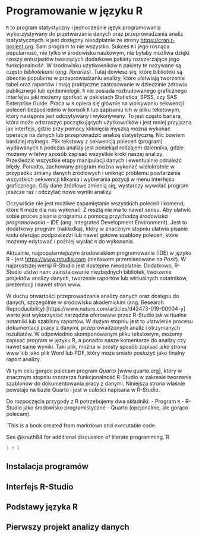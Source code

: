 # Programowanie w języku R 


`R` to program statystyczny i jednocześnie język programowania wykorzystywany do
przetwarzania danych oraz przeprowadzania analiz statystycznych. `R` jest 
dostępny nieodpłatnie ze strony [https://cran.r-project.org](projektu CRAN R). Sam program 
to nie wszystko. Sukces `R` i jego rosnąca popularność, nie tylko w środowisku 
naukowym, nie byłaby możliwa dzięki rzeszy entuzjastów tworzących dodatkowe 
pakiety rozszerzające jego funkcjonalność.  W środowisku użytkowników `R` pakiety te nazywane są często
_bibliotekami_ (_ang. libraries_). Tutaj dowiesz się, które biblioteki są obecnie popularne 
w przeprowadzaniu analizy, które ułatwiają tworzenie tabel oraz raportów i mają
praktyczne zastosowanie w dziedzinie zdrowia publicznego lub epidemiologii. 
`R` nie posiada rozbudowanego graficznego interfejsu jaki możemy spotkać 
w pakietach Statistica, SPSS, czy SAS Enterprise Guide. Praca w `R` opiera się głównie 
na wpisywaniu sekwencji poleceń bezpośrednio w konsoli `R` lub zapisaniu ich w pliku tekstowym,
który następnie jest odczytywany i wykonywany. To jest często bariera, która może 
odstraszyć początkujących użytkowników i jest mniej przyjazna jak interfejs, gdzie przy
pomocy kliknięcia myszką można wykonać operacje na danych lub przeprowadzić analizę statystyczną. 
Nic bowiem bardziej mylnego. Plik tekstowy z sekwencją poleceń (program) wydawanych `R` podczas analizy
jest poniekąd rodzajem dziennika, gdzie możemy w łatwy sposób zapisać wszystkie kroki
naszej analizy. Prześledzić wszystkie etapy manipulacji danych i ewentualnie 
odnaleźć błędy. Ponadto, zachowany program można wykonać wielokrotnie w przypadku zmiany
danych źródłowych i uniknąć problemu powtarzania wszystkich sekwencji klikania i wybierania 
pozycji w menu interfejsu graficznego. Gdy dane źródłowe zmienią się, wystarczy wywołać program
jeszcze raz i odczytać nowe wyniki analizy. 

Oczywiście nie jest możliwe zapamiętanie wszystkich poleceń i komend, które `R` może dla nas
wykonać. Z resztą nie ma to nawet sensu. Aby ułatwić sobie proces pisania programu 
z pomocą przychodzą _środowiska programowania_ -- IDE (ang. Integrated Development Environment).
Jest to dodatkowy program (nakładka), który w znacznym stopniu ułatwia pisanie kodu oferując _podpowiedzi_ 
lub nawet gotowe szablony poleceń, które możemy edytować i poźniej wysłać `R` do wykonania. 


Aktualnie, najpopularniejszym środowiskiem programowania (IDE) w języku R - jest [https://www.rstudio.com](R-Studio)
 (niebawem przemianowane na _Posit_). W najprostszej wersji R-Studio jest dostępne nieodpłatnie. 
 Dodatkowo, R-Studio ułatwi nam: zainstalowanie niezbędnych bibliotek, tworzenie projektów analizy danych,
  tworzenie raportów lub wirtualnych notatników, prezentacji i nawet stron www. 
 
 W duchu otwartości przeprowadzania analizy danych oraz dostępu do danych, szczególnie 
 w środowisku akademickim (ang. Research Reproducibility)
[https://www.nature.com/articles/d42473-019-00004-y] warto jest wykorzystać narzędzia 
oferowane przez R-Studio jak wirtualne notatniki lub szablony raportów. 
W dużym stopniu jest to ułatwienie procesu dokumentacji pracy z danymi, przeprowadzonych analiz i 
otrzymanych rezultatów. W odpowiednio skomponowanym pliku tekstowym, możemy zapisać 
program w języku R, a ponadto nasze komentarze do analizy czy nawet same wyniki. 
Taki plik, można w prosty sposób zapisać jako strona www lub jako plik Word lub PDF, który może śmiało 
posłużyć jako finalny raport analizy. 

W tym celu gorąco polecam program _Quarto_ [www.quarto.org], który w znacznym stopniu rozszerza 
funkcjonalność R-Studio w zakresie tworzenie szablonów do dokumentowania pracy  z danymi. 
Niniejsza strona właśnie powstaje na bazie Quarto i jest w całości napisana w R-Studio.

 
 Do rozpoczęcia przygody z R potrzebujemy dwa składniki:
 - Program `R` 
 - R-Studio jako środowisko programistyczne
 - Quarto (opcjonalnie, ale gorąco polecam).
 
 
 
`This is a book created from markdown and executable code.

See @knuth84 for additional discussion of literate programming.`R

```r
1 + 1
```

## Instalacja programów 


## Interfejs R-Studio

## Podstawy języka R

## Pierwszy projekt analizy danych


